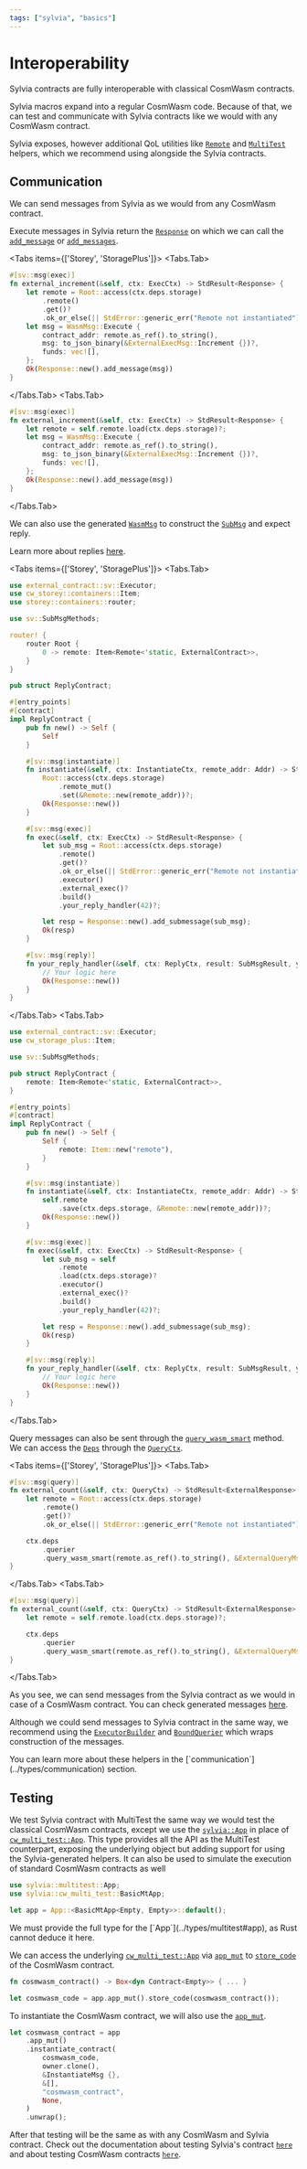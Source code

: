 ```yaml
---
tags: ["sylvia", "basics"]
---
```



# Interoperability

<Callout>Sylvia contracts are fully interoperable with classical CosmWasm contracts.</Callout>

Sylvia macros expand into a regular CosmWasm code. Because of that, we can test and communicate with
Sylvia contracts like we would with any CosmWasm contract.

Sylvia exposes, however additional QoL utilities like [`Remote`](../types/communication#remote) and
[`MultiTest`](../types/multitest) helpers, which we recommend using alongside the Sylvia contracts.

## Communication

We can send messages from Sylvia as we would from any CosmWasm contract.

Execute messages in Sylvia return the
[`Response`](https://docs.rs/cosmwasm-std/latest/cosmwasm_std/struct.Response.html) on which we can
call the
[`add_message`](https://docs.rs/cosmwasm-std/latest/cosmwasm_std/struct.Response.html#method.add_message)
or
[`add_messages`](https://docs.rs/cosmwasm-std/latest/cosmwasm_std/struct.Response.html#method.add_messages).

<Tabs items={['Storey', 'StoragePlus']}>
  <Tabs.Tab>

```rust {3, 8, 13}, template="sylvia-storey-contract"
#[sv::msg(exec)]
fn external_increment(&self, ctx: ExecCtx) -> StdResult<Response> {
    let remote = Root::access(ctx.deps.storage)
        .remote()
        .get()?
        .ok_or_else(|| StdError::generic_err("Remote not instantiated"))?;
    let msg = WasmMsg::Execute {
        contract_addr: remote.as_ref().to_string(),
        msg: to_json_binary(&ExternalExecMsg::Increment {})?,
        funds: vec![],
    };
    Ok(Response::new().add_message(msg))
}
```

  </Tabs.Tab>
  <Tabs.Tab>

```rust {3-4, 9}, template="sylvia-cw-storage-contract"
#[sv::msg(exec)]
fn external_increment(&self, ctx: ExecCtx) -> StdResult<Response> {
    let remote = self.remote.load(ctx.deps.storage)?;
    let msg = WasmMsg::Execute {
        contract_addr: remote.as_ref().to_string(),
        msg: to_json_binary(&ExternalExecMsg::Increment {})?,
        funds: vec![],
    };
    Ok(Response::new().add_message(msg))
}
```

  </Tabs.Tab>
</Tabs>

We can also use the generated
[`WasmMsg`](https://docs.rs/cosmwasm-std/latest/cosmwasm_std/enum.WasmMsg.html) to construct the
[`SubMsg`](https://docs.rs/cosmwasm-std/latest/cosmwasm_std/struct.SubMsg.html) and expect reply.

<Callout>Learn more about replies [here](../../core/entrypoints/reply).</Callout>

<Tabs items={['Storey', 'StoragePlus']}>
  <Tabs.Tab>

```rust {1, 4, 22-24, 30-38, 44-48}, template="sylvia-empty"
use external_contract::sv::Executor;
use cw_storey::containers::Item;
use storey::containers::router;

use sv::SubMsgMethods;

router! {
    router Root {
        0 -> remote: Item<Remote<'static, ExternalContract>>,
    }
}

pub struct ReplyContract;

#[entry_points]
#[contract]
impl ReplyContract {
    pub fn new() -> Self {
        Self
    }

    #[sv::msg(instantiate)]
    fn instantiate(&self, ctx: InstantiateCtx, remote_addr: Addr) -> StdResult<Response> {
        Root::access(ctx.deps.storage)
            .remote_mut()
            .set(&Remote::new(remote_addr))?;
        Ok(Response::new())
    }

    #[sv::msg(exec)]
    fn exec(&self, ctx: ExecCtx) -> StdResult<Response> {
        let sub_msg = Root::access(ctx.deps.storage)
            .remote()
            .get()?
            .ok_or_else(|| StdError::generic_err("Remote not instantiated"))?
            .executor()
            .external_exec()?
            .build()
            .your_reply_handler(42)?;

        let resp = Response::new().add_submessage(sub_msg);
        Ok(resp)
    }

    #[sv::msg(reply)]
    fn your_reply_handler(&self, ctx: ReplyCtx, result: SubMsgResult, your_payload: u64) -> StdResult<Response> {
        // Your logic here
        Ok(Response::new())
    }
}
```

  </Tabs.Tab>
  <Tabs.Tab>

```rust {1, 4, 22-24, 29-35, 41-45}, template="sylvia-empty"
use external_contract::sv::Executor;
use cw_storage_plus::Item;

use sv::SubMsgMethods;

pub struct ReplyContract {
    remote: Item<Remote<'static, ExternalContract>>,
}

#[entry_points]
#[contract]
impl ReplyContract {
    pub fn new() -> Self {
        Self {
            remote: Item::new("remote"),
        }
    }

    #[sv::msg(instantiate)]
    fn instantiate(&self, ctx: InstantiateCtx, remote_addr: Addr) -> StdResult<Response> {
        self.remote
            .save(ctx.deps.storage, &Remote::new(remote_addr))?;
        Ok(Response::new())
    }

    #[sv::msg(exec)]
    fn exec(&self, ctx: ExecCtx) -> StdResult<Response> {
        let sub_msg = self
            .remote
            .load(ctx.deps.storage)?
            .executor()
            .external_exec()?
            .build()
            .your_reply_handler(42)?;

        let resp = Response::new().add_submessage(sub_msg);
        Ok(resp)
    }

    #[sv::msg(reply)]
    fn your_reply_handler(&self, ctx: ReplyCtx, result: SubMsgResult, your_payload: u64) -> StdResult<Response> {
        // Your logic here
        Ok(Response::new())
    }
}
```

  </Tabs.Tab>
</Tabs>

Query messages can also be sent through the
[`query_wasm_smart`](https://docs.rs/cosmwasm-std/latest/cosmwasm_std/struct.QuerierWrapper.html#method.query_wasm_smart)
method. We can access the
[`Deps`](https://docs.rs/cosmwasm-std/latest/cosmwasm_std/struct.Deps.html) through the
[`QueryCtx`](../types/context).

<Tabs items={['Storey', 'StoragePlus']}>
  <Tabs.Tab>

```rust {9-11}, template="sylvia-storey-contract"
#[sv::msg(query)]
fn external_count(&self, ctx: QueryCtx) -> StdResult<ExternalResponse> {
    let remote = Root::access(ctx.deps.storage)
        .remote()
        .get()?
        .ok_or_else(|| StdError::generic_err("Remote not instantiated"))?;

    ctx.deps
        .querier
        .query_wasm_smart(remote.as_ref().to_string(), &ExternalQueryMsg::Count {})
}
```

  </Tabs.Tab>
  <Tabs.Tab>

```rust {5-7}, template="sylvia-cw-storage-contract"
#[sv::msg(query)]
fn external_count(&self, ctx: QueryCtx) -> StdResult<ExternalResponse> {
    let remote = self.remote.load(ctx.deps.storage)?;

    ctx.deps
        .querier
        .query_wasm_smart(remote.as_ref().to_string(), &ExternalQueryMsg::Count {})
}
```

  </Tabs.Tab>
</Tabs>

As you see, we can send messages from the Sylvia contract as we would in case of a CosmWasm
contract. You can check generated messages [here](../macros/generated-types/message-types).

Although we could send messages to Sylvia contract in the same way, we recommend using the
[`ExecutorBuilder`](../types/communication#executorbuilder) and
[`BoundQuerier`](../types/communication#boundquerier) which wraps construction of the messages.

<Callout>
  You can learn more about these helpers in the [`communication`](../types/communication) section.
</Callout>

## Testing

We test Sylvia contract with MultiTest the same way we would test the classical CosmWasm contracts,
except we use the [`sylvia::App`](../types/multitest#app) in place of
[`cw_multi_test::App`](https://docs.rs/cw-multi-test/latest/cw_multi_test/struct.App.html). This
type provides all the API as the MultiTest counterpart, exposing the underlying object but adding
support for using the Sylvia-generated helpers. It can also be used to simulate the execution of
standard CosmWasm contracts as well

```rust
use sylvia::multitest::App;
use sylvia::cw_multi_test::BasicMtApp;

let app = App::<BasicMtApp<Empty, Empty>>::default();
```

<Callout>
  We must provide the full type for the [`App`](../types/multitest#app), as Rust cannot deduce it
  here.
</Callout>

We can access the underlying
[`cw_multi_test::App`](https://docs.rs/cw-multi-test/latest/cw_multi_test/struct.App.html) via
[`app_mut`](https://docs.rs/sylvia/latest/sylvia/multitest/struct.App.html#method.app_mut) to
[`store_code`](https://docs.rs/cw-multi-test/latest/cw_multi_test/struct.App.html#method.store_code)
of the CosmWasm contract.

```rust
fn cosmwasm_contract() -> Box<dyn Contract<Empty>> { ... }

let cosmwasm_code = app.app_mut().store_code(cosmwasm_contract());
```

To instantiate the CosmWasm contract, we will also use the
[`app_mut`](https://docs.rs/sylvia/latest/sylvia/multitest/struct.App.html#method.app_mut).

```rust
let cosmwasm_contract = app
    .app_mut()
    .instantiate_contract(
        cosmwasm_code,
        owner.clone(),
        &InstantiateMsg {},
        &[],
        "cosmwasm_contract",
        None,
    )
    .unwrap();
```

After that testing will be the same as with any CosmWasm and Sylvia contract. Check out the
documentation about testing Sylvia's contract [`here`](../types/multitest) and about testing
CosmWasm contracts [`here`](../../cw-multi-test).

